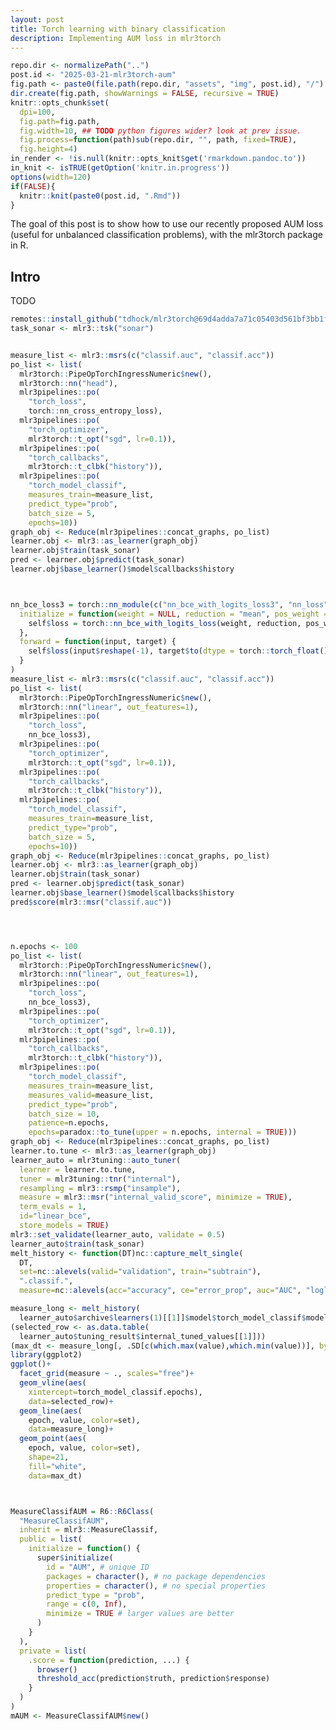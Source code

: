 ```yaml
---
layout: post
title: Torch learning with binary classification
description: Implementing AUM loss in mlr3torch
---
```


```r
repo.dir <- normalizePath("..")
post.id <- "2025-03-21-mlr3torch-aum"
fig.path <- paste0(file.path(repo.dir, "assets", "img", post.id), "/")
dir.create(fig.path, showWarnings = FALSE, recursive = TRUE)
knitr::opts_chunk$set(
  dpi=100,
  fig.path=fig.path,
  fig.width=10, ## TODO python figures wider? look at prev issue.
  fig.process=function(path)sub(repo.dir, "", path, fixed=TRUE),
  fig.height=4)
in_render <- !is.null(knitr::opts_knit$get('rmarkdown.pandoc.to'))
in_knit <- isTRUE(getOption('knitr.in.progress'))
options(width=120)
if(FALSE){
  knitr::knit(paste0(post.id, ".Rmd"))
}
```

The goal of this post is to show how to use our recently proposed AUM
loss (useful for unbalanced classification problems), with the
mlr3torch package in R.

## Intro

TODO

```r
remotes::install_github("tdhock/mlr3torch@69d4adda7a71c05403d561bf3bb1ffb279978d0d")
task_sonar <- mlr3::tsk("sonar")


measure_list <- mlr3::msrs(c("classif.auc", "classif.acc"))
po_list <- list(
  mlr3torch::PipeOpTorchIngressNumeric$new(),
  mlr3torch::nn("head"),
  mlr3pipelines::po(
    "torch_loss",
    torch::nn_cross_entropy_loss),
  mlr3pipelines::po(
    "torch_optimizer",
    mlr3torch::t_opt("sgd", lr=0.1)),
  mlr3pipelines::po(
    "torch_callbacks",
    mlr3torch::t_clbk("history")),
  mlr3pipelines::po(
    "torch_model_classif",
    measures_train=measure_list,
    predict_type="prob",
    batch_size = 5,
    epochs=10))
graph_obj <- Reduce(mlr3pipelines::concat_graphs, po_list)
learner.obj <- mlr3::as_learner(graph_obj)
learner.obj$train(task_sonar)
pred <- learner.obj$predict(task_sonar)
learner.obj$base_learner()$model$callbacks$history



nn_bce_loss3 = torch::nn_module(c("nn_bce_with_logits_loss3", "nn_loss"),
  initialize = function(weight = NULL, reduction = "mean", pos_weight = NULL) {
    self$loss = torch::nn_bce_with_logits_loss(weight, reduction, pos_weight)
  },
  forward = function(input, target) {
    self$loss(input$reshape(-1), target$to(dtype = torch::torch_float())-1)
  }
)
measure_list <- mlr3::msrs(c("classif.auc", "classif.acc"))
po_list <- list(
  mlr3torch::PipeOpTorchIngressNumeric$new(),
  mlr3torch::nn("linear", out_features=1),
  mlr3pipelines::po(
    "torch_loss",
    nn_bce_loss3),
  mlr3pipelines::po(
    "torch_optimizer",
    mlr3torch::t_opt("sgd", lr=0.1)),
  mlr3pipelines::po(
    "torch_callbacks",
    mlr3torch::t_clbk("history")),
  mlr3pipelines::po(
    "torch_model_classif",
    measures_train=measure_list,
    predict_type="prob",
    batch_size = 5,
    epochs=10))
graph_obj <- Reduce(mlr3pipelines::concat_graphs, po_list)
learner.obj <- mlr3::as_learner(graph_obj)
learner.obj$train(task_sonar)
pred <- learner.obj$predict(task_sonar)
learner.obj$base_learner()$model$callbacks$history
pred$score(mlr3::msr("classif.auc"))




n.epochs <- 100
po_list <- list(
  mlr3torch::PipeOpTorchIngressNumeric$new(),
  mlr3torch::nn("linear", out_features=1),
  mlr3pipelines::po(
    "torch_loss",
    nn_bce_loss3),
  mlr3pipelines::po(
    "torch_optimizer",
    mlr3torch::t_opt("sgd", lr=0.1)),
  mlr3pipelines::po(
    "torch_callbacks",
    mlr3torch::t_clbk("history")),
  mlr3pipelines::po(
    "torch_model_classif",
    measures_train=measure_list,
    measures_valid=measure_list,
    predict_type="prob",
    batch_size = 10,
    patience=n.epochs,
    epochs=paradox::to_tune(upper = n.epochs, internal = TRUE)))
graph_obj <- Reduce(mlr3pipelines::concat_graphs, po_list)
learner.to.tune <- mlr3::as_learner(graph_obj)
learner_auto = mlr3tuning::auto_tuner(
  learner = learner.to.tune,
  tuner = mlr3tuning::tnr("internal"),
  resampling = mlr3::rsmp("insample"),
  measure = mlr3::msr("internal_valid_score", minimize = TRUE),
  term_evals = 1,
  id="linear_bce",
  store_models = TRUE)
mlr3::set_validate(learner_auto, validate = 0.5)
learner_auto$train(task_sonar)
melt_history <- function(DT)nc::capture_melt_single(
  DT,
  set=nc::alevels(valid="validation", train="subtrain"),
  ".classif.",
  measure=nc::alevels(acc="accuracy", ce="error_prop", auc="AUC", "logloss"))

measure_long <- melt_history(
  learner_auto$archive$learners(1)[[1]]$model$torch_model_classif$model$callbacks$history)
(selected_row <- as.data.table(
  learner_auto$tuning_result$internal_tuned_values[[1]]))
(max_dt <- measure_long[, .SD[c(which.max(value),which.min(value))], by=.(set, measure)])
library(ggplot2)
ggplot()+
  facet_grid(measure ~ ., scales="free")+
  geom_vline(aes(
    xintercept=torch_model_classif.epochs),
    data=selected_row)+
  geom_line(aes(
    epoch, value, color=set),
    data=measure_long)+
  geom_point(aes(
    epoch, value, color=set),
    shape=21,
    fill="white",
    data=max_dt)



MeasureClassifAUM = R6::R6Class(
  "MeasureClassifAUM",
  inherit = mlr3::MeasureClassif,
  public = list(
    initialize = function() { 
      super$initialize(
        id = "AUM", # unique ID
        packages = character(), # no package dependencies
        properties = character(), # no special properties
        predict_type = "prob",
        range = c(0, Inf),
        minimize = TRUE # larger values are better
      )
    }
  ),
  private = list(
    .score = function(prediction, ...) {
      browser()
      threshold_acc(prediction$truth, prediction$response)
    }
  )
)
mAUM <- MeasureClassifAUM$new()

```
